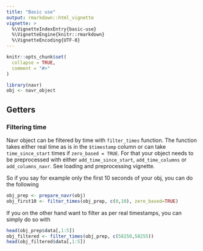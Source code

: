 ```yaml
---
title: "Basic use"
output: rmarkdown::html_vignette
vignette: >
  %\VignetteIndexEntry{basic-use}
  %\VignetteEngine{knitr::rmarkdown}
  %\VignetteEncoding{UTF-8}
---
```


```r
knitr::opts_chunk$set(
  collapse = TRUE,
  comment = "#>"
)
```

```r
library(navr)
obj <- navr_object
```

## Getters

### Filtering time
Navr object can be filtered by time with `filter_times` function. The function takes either real time as is in the `$timestamp` column or can take `time_since_start` times if `zero_based = TRUE`. For that your object needs to be preprocessed with either `add_time_since_start`, `add_time_columns` or `add_columns_navr`. See loading and preprocessing vignette.

So if you say for example only the first 10 seconds of your obj, you can do the following

```r
obj_prep <- prepare_navr(obj)
obj_first10 <- filter_times(obj_prep, c(0,10), zero_based=TRUE)
```

If you on the other hand want to filter as per real timestamps, you can simply do so with

```r
head(obj_prep$data[,1:5])
obj_filtered <- filter_times(obj_prep, c(58250,58255))
head(obj_filtered$data[,1:5])
```
